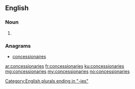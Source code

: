 ==English==

===Noun===
{{head|en}}

# {{plural of|concessionary}}

===Anagrams===
* [[concessionaires#English|concessionaires]]

[[Category:English plurals ending in "-ies"]]

[[ar:concessionaries]]
[[fr:concessionaries]]
[[ku:concessionaries]]
[[mg:concessionaries]]
[[my:concessionaries]]
[[no:concessionaries]]